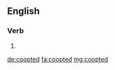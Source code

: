 ==English==

===Verb===
{{head|en|verb form}}

# {{en-past of|coopt}}

[[de:coopted]]
[[fa:coopted]]
[[mg:coopted]]